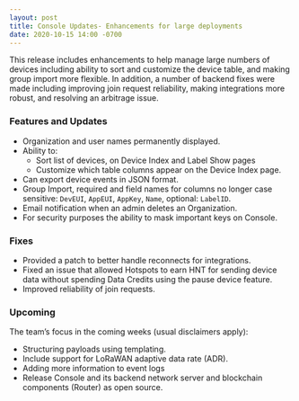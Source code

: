 ```yaml
---
layout: post
title: Console Updates- Enhancements for large deployments
date: 2020-10-15 14:00 -0700
---
```


This release includes enhancements to help manage large numbers of devices including ability to sort
and customize the device table, and making group import more flexible. In addition, a number of
backend fixes were made including improving join request reliability, making integrations more
robust, and resolving an arbitrage issue.

<!--truncate-->

### Features and Updates

- Organization and user names permanently displayed.
- Ability to:
  - Sort list of devices, on Device Index and Label Show pages
  - Customize which table columns appear on the Device Index page.
- Can export device events in JSON format.
- Group Import, required and field names for columns no longer case sensitive: `DevEUI`, `AppEUI`,
  `AppKey`, `Name`, optional: `LabelID`.
- Email notification when an admin deletes an Organization.
- For security purposes the ability to mask important keys on Console.

### Fixes

- Provided a patch to better handle reconnects for integrations.
- Fixed an issue that allowed Hotspots to earn HNT for sending device data without spending Data
  Credits using the pause device feature.
- Improved reliability of join requests.

### Upcoming

The team’s focus in the coming weeks (usual disclaimers apply):

- Structuring payloads using templating.
- Include support for LoRaWAN adaptive data rate (ADR).
- Adding more information to event logs
- Release Console and its backend network server and blockchain components (Router) as open source.
